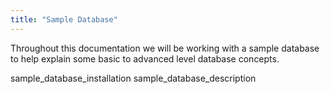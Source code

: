```yaml
---
title: "Sample Database"
---
```


<div id="sample_database" class="registered_link"></div>


Throughout this documentation we will be working with a sample database to help explain some basic to advanced level database concepts.

<div class="toctree" maxdepth="3">

sample\_database\_installation sample\_database\_description

</div>
